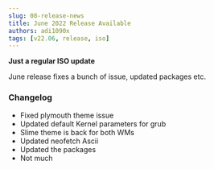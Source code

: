 ```yaml
---
slug: 08-release-news
title: June 2022 Release Available
authors: adi1090x
tags: [v22.06, release, iso]
---
```


**Just a regular ISO update**

June release fixes a bunch of issue, updated packages etc.

<!--truncate-->

### Changelog

- Fixed plymouth theme issue
- Updated default Kernel parameters for grub
- Slime theme is back for both WMs
- Updated neofetch Ascii
- Updated the packages
- Not much
